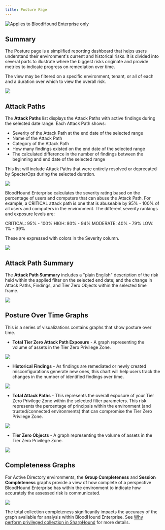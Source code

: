 ---
title: Posture Page
---

<img noZoom src="/assets/enterprise-edition-pill-tag.svg" alt="Applies to BloodHound Enterprise only"/>

## Summary

The Posture page is a simplified reporting dashboard that helps users understand their environment's current and historical risks. It is divided into several parts to illustrate where the biggest risks originate and provide metrics to indicate progress on remediation over time.

The view may be filtered on a specific environment, tenant, or all of each and a duration over which to view the overall risk.

<Frame>
  <img src="/images/posture_page/page_filter.png"/>
</Frame>

## Attack Paths

The **Attack Paths** list displays the Attack Paths with active findings during the selected date range. Each Attack Path shows:

* Severity of the Attack Path at the end date of the selected range
* Name of the Attack Path
* Category of the Attack Path
* How many findings existed on the end date of the selected range
* The calculated difference in the number of findings between the beginning and end date of the selected range

This list will include Attack Paths that were entirely resolved or deprecated by SpecterOps during the selected duration.

<Frame>
  <img src="/images/posture_page/attack_paths.png"/>
</Frame>

BloodHound Enterprise calculates the severity rating based on the percentage of users and computers that can abuse the Attack Path. 
For example, a CRITICAL attack path is one that is abuseable by 95% - 100% of all users and computers in the environment. The different severity rankings and exposure levels are:

CRITICAL:  95% - 100%
HIGH: 80% - 94%
MODERATE:  40% - 79%
LOW:  1% - 39%

These are expressed with colors in the Severity column.
<Frame>
  <img src="/images/posture_page/severity_scale.png"/>
</Frame>

## Attack Path Summary

The **Attack Path Summary** includes a "plain English" description of the risk held within the applied filter on the selected end date; and the change in Attack Paths, Findings, and Tier Zero Objects within the selected time frame.

<Frame>
  <img src="/images/posture_page/attack_path_summary.png"/>
</Frame>

## Posture Over Time Graphs

This is a series of visualizations contains graphs that show posture over time.

* **Total Tier Zero Attack Path Exposure** \- A graph representing the volume of assets in the Tier Zero Privilege Zone.

<Frame>
  <img src="/images/posture_page/total_exposure_graph.png"/>
</Frame>

* **Historical Findings** \- As findings are remediated or newly created misconfigurations generate new ones, this chart will help users track the changes in the number of identified findings over time.

<Frame>
  <img src="/images/posture_page/historical_findings_graph.png"/>
</Frame>

* **Total Attack Paths** \- This represents the overall exposure of your Tier Zero Privilege Zone within the selected filter parameters. This risk represents the percentage of principals within the environment (and trusted/connected environments) that can compromise the Tier Zero Privilege Zone.

<Frame>
  <img src="/images/posture_page/attack_path_summary.png"/>
</Frame>

* **Tier Zero Objects** \- A graph representing the volume of assets in the Tier Zero Privilege Zone.

<Frame>
  <img src="/images/posture_page/tier_zero_graph.png"/>
</Frame>



## Completeness Graphs

For Active Directory environments, the **Group Completeness** and **Session Completeness** graphs provide a view of how complete of a perspective BloodHound Enterprise has within the environment to indicate how accurately the assessed risk is communicated.

<Frame>
  <img src="/images/posture_page/group_session_completeness.png"/>
</Frame>

The total collection completeness significantly impacts the accuracy of the graph available for analysis within BloodHound Enterprise. See [Why perform privileged collection in SharpHound](/collect-data/enterprise-collection/privileged-collection) for more details.
